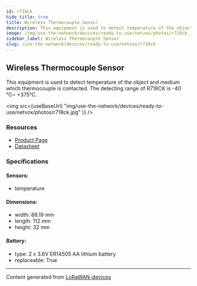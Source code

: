 ```yaml
---
id: r718ck
hide_title: true
title: Wireless Thermocouple Sensor
description: This equipment is used to detect temperature of the object and medium which thermocouple is contacted. The detecting range of R718CK is -40 °C~ +375°C.
image: /img/use-the-network/devices/ready-to-use/netvox/photos/r718ck.jpg
sidebar_label: Wireless Thermocouple Sensor
slug: /use-the-network/devices/ready-to-use/netvox/r718ck
---
```



## Wireless Thermocouple Sensor

This equipment is used to detect temperature of the object and medium which thermocouple is contacted. The detecting range of R718CK is -40 °C~ +375°C.

<img
src={useBaseUrl(
"img/use-the-network/devices/ready-to-use/netvox/photos/r718ck.jpg"
)}
/>

### Resources

- [Product Page](http://www.netvox.com.tw/product.asp?pro=R718CK)
- [Datasheet](http://www.netvox.com.tw/um/R718CK/R718CKdatasheet.pdf)

### Specifications

#### Sensors:
- temperature
#### Dimensions:
- width: 88.19 mm
- length: 112 mm
- height: 32 mm
#### Battery: 
- type: 2 x 3.6V ER14505 AA lithium battery
- replaceable: True



---
Content generated from [LoRaWAN-devices](https://github.com/TheThingsNetwork/lorawan-devices)